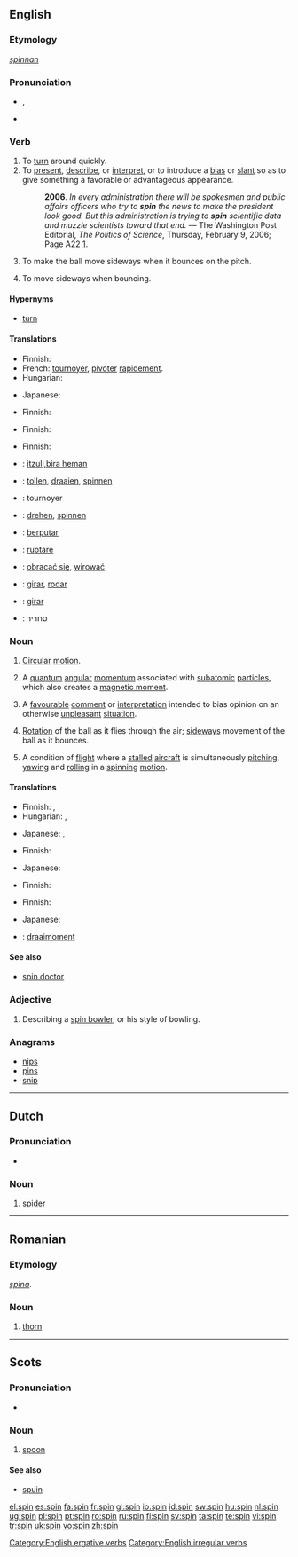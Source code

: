 {{wikipedia|dab=spin}}
==English==

===Etymology===
{{OE.}} ''[[spinnan]]''

===Pronunciation===
* {{IPA|/spɪn/}}, {{SAMPA|/spIn/}}
* {{audio|en-us-spin.ogg|Audio (US)}}
*: {{rhymes|ɪn}}

===Verb===
{{en-verb|spins|spinning|'''[[spun]]''' ''or'' '''[[span]]'''|spun}}

# To [[turn]] around quickly.
# To [[present]], [[describe]], or [[interpret]], or to introduce a [[bias]] or [[slant]] so as to give something a favorable or advantageous appearance.
#: '''2006'''. ''In every administration there will be spokesmen and public affairs officers who try to '''spin''' the news to make the president look good. But this administration is trying to '''spin''' scientific data and muzzle scientists toward that end.'' &mdash; The Washington Post Editorial, ''The Politics of Science'', Thursday, February 9, 2006; Page A22 [http://www.washingtonpost.com/wp-dyn/content/article/2006/02/08/AR2006020801991.html].
# {{context|cricket|of a bowler}} To make the ball move sideways when it bounces on the pitch.
# {{context|cricket|of a ball}} To move sideways when bouncing.

====Hypernyms====
* [[turn]]

====Translations====
{{trans-top|to turn around quickly}}
* Finnish: {{t|fi|pyöriä}}
* French: [[tournoyer]], [[pivoter]] [[rapidement]].
* Hungarian: {{t|hu|forog}}
{{trans-mid}}
* Japanese: {{t|ja|回転する|tr=kaiten suru|sc=Jpan}}
{{trans-bottom}}

{{trans-top|to present a bias}}
* Finnish: {{t|fi|kaunistella}}
{{trans-mid}}
{{trans-bottom}}

{{trans-top|to make the ball move sideways}}
* Finnish: {{t|fi|lyödä}} {{t|fi|kierre}}
{{trans-mid}}
{{trans-bottom}}

{{trans-top|to move sideways when bouncing}}
* Finnish: {{t|fi|kiertyä}}
{{trans-mid}}
{{trans-bottom}}

{{checktrans-top}}
* {{ttbc|Basque}}: [[itzuli,bira heman]]
* {{ttbc|Dutch}}: [[tollen]], [[draaien]], [[spinnen]]
* {{ttbc|French}}: tournoyer
* {{ttbc|German}}: [[drehen]], [[spinnen]]
* {{ttbc|Indonesian}}: [[putar|berputar]]
* {{ttbc|Italian}}: [[ruotare]]
{{checktrans-mid}}
* {{ttbc|Polish}}: [[obracać się]], [[wirować]]
* {{ttbc|Portuguese}}: [[girar]], [[rodar]]
* {{ttbc|Spanish}}: [[girar]]
* {{ttbc|Hebrew}}: סחריר
{{checktrans-bottom}}

===Noun===
{{en-noun}}

# [[circular|Circular]] [[motion]].
# {{physics}} A [[quantum]] [[angular]] [[momentum]] associated with [[subatomic]] [[particle]]s, which also creates a [[magnetic moment]].
# A [[favourable]] [[comment]] or [[interpretation]] intended to bias opinion on an otherwise [[unpleasant]] [[situation]].
# {{cricket}} [[rotation|Rotation]] of the ball as it flies through the air; [[sideways]] movement of the ball as it bounces.
# A condition of [[flight]] where a [[stall]]ed [[aircraft]] is simultaneously [[pitching]], [[yawing]] and [[rolling]] in a [[spinning]] [[motion]].

====Translations====
{{trans-top|circular motion}}
* Finnish: {{t|fi|pyörintä}}, {{t|fi|pyörivä}} {{t|fi|liike}}
* Hungarian: {{t|hu|pörgés}}, {{t|hu|forgás}}
{{trans-mid}}
* Japanese: {{t|ja|回転|tr=kaiten|sc=Jpan}}, {{t|ja|スピン|tr=supin|sc=Jpan}}
{{trans-bottom}}

{{trans-top|physics: quantum angular momentum}}
* Finnish: {{t|fi|spin}}
{{trans-mid}}
* Japanese: {{t|ja|スピン|tr=supin|sc=Jpan}}
{{trans-bottom}}

{{trans-top|favourable comment}}
{{trans-mid}}
{{trans-bottom}}

{{trans-top|cricket: rotation of a ball}}
* Finnish: {{t|fi|kierre}}
{{trans-mid}}
{{trans-bottom}}

{{trans-top|flight condition}}
* Finnish: {{t|fi|syöksykierre}}
{{trans-mid}}
* Japanese: {{t|ja|きりもみ|tr=kaiten|sc=Jpan}}
{{trans-bottom}}

{{checktrans-top}}
* {{ttbc|Dutch}}: [[draaimoment]] {{n}}
{{checktrans-bottom}}

====See also====
* [[spin doctor]]

===Adjective===
{{en-adj|-}}

# {{cricket}} Describing a [[spin bowler]], or his style of bowling.

===Anagrams===
* [[nips]]
* [[pins]]
* [[snip]]

[[Category:English ergative verbs]]
[[Category:English irregular verbs]]

----

==Dutch==

===Pronunciation===
*{{audio|Nl-spin.ogg|audio}}

===Noun===
{{nl-noun|g=m|spinnen}}

# [[spider]]

----

==Romanian==

===Etymology===
{{L.|ro}} ''[[spina]]''.

===Noun===
{{ro-noun|gend=m|pl=spini}}

# [[thorn]]

----

==Scots==

===Pronunciation===
* {{IPA|/spɪn/}}

===Noun===
{{sco-noun}}

# {{South Scots}} [[spoon]]

====See also====
* [[spuin]]

[[el:spin]]
[[es:spin]]
[[fa:spin]]
[[fr:spin]]
[[gl:spin]]
[[io:spin]]
[[id:spin]]
[[sw:spin]]
[[hu:spin]]
[[nl:spin]]
[[ug:spin]]
[[pl:spin]]
[[pt:spin]]
[[ro:spin]]
[[ru:spin]]
[[fi:spin]]
[[sv:spin]]
[[ta:spin]]
[[te:spin]]
[[vi:spin]]
[[tr:spin]]
[[uk:spin]]
[[vo:spin]]
[[zh:spin]]